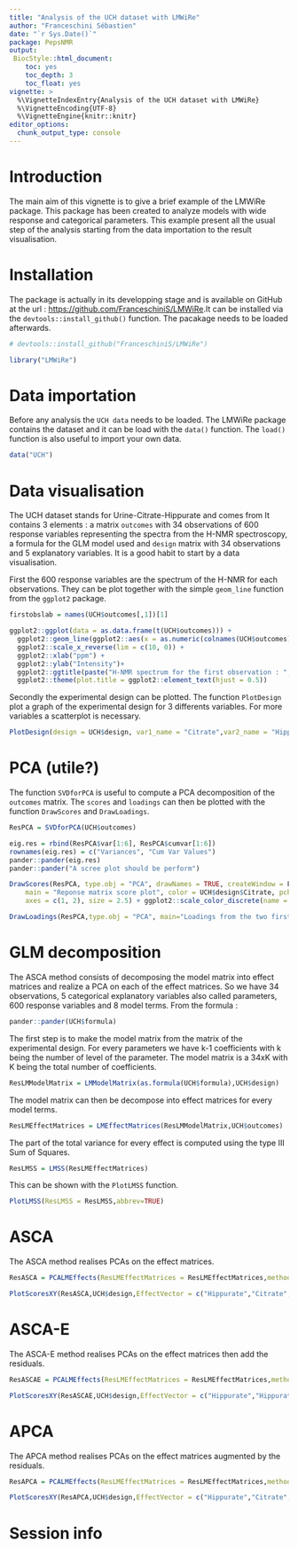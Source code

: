 ```yaml
---
title: "Analysis of the UCH dataset with LMWiRe"
author: "Franceschini Sébastien"
date: "`r Sys.Date()`"
package: PepsNMR
output:
 BiocStyle::html_document:
    toc: yes
    toc_depth: 3
    toc_float: yes
vignette: >
  %\VignetteIndexEntry{Analysis of the UCH dataset with LMWiRe}
  %\VignetteEncoding{UTF-8}
  %\VignetteEngine{knitr::knitr}
editor_options: 
  chunk_output_type: console
---
```


# Introduction

The main aim of this vignette is to give a brief example of the LMWiRe package. This package has been created to analyze models with wide response and categorical parameters. This example present all the usual step of the analysis starting from the data importation to the result visualisation. 

# Installation

The package is actually in its developping stage and is available on GitHub at the url : <https://github.com/FranceschiniS/LMWiRe>.It can be installed via the `devtools::install_github()` function. The pacakage needs to be loaded afterwards.


```r

# devtools::install_github("FranceschiniS/LMWiRe")

library("LMWiRe")

```

# Data importation

Before any analysis the `UCH data` needs to be loaded. The LMWiRe package contains the dataset and it can be load with the `data()` function. The `load()` function is also useful to import your own data.

```r

data("UCH")

```

# Data visualisation

The UCH dataset stands for Urine-Citrate-Hippurate and comes from \textit{Rousseau et al.} It contains 3 elements : a matrix `outcomes` with 34 observations of 600 response variables representing the spectra from the H-NMR spectroscopy, a formula for the GLM model used and `design` matrix with 34 observations and 5 explanatory variables. It is a good habit to start by a data visualisation.

First the 600 response variables are the spectrum of the H-NMR for each observations. They can be plot together with the simple `geom_line` function from the `ggplot2` package.

```r
firstobslab = names(UCH$outcomes[,1])[1]

ggplot2::ggplot(data = as.data.frame(t(UCH$outcomes))) + 
  ggplot2::geom_line(ggplot2::aes(x = as.numeric(colnames(UCH$outcomes)), y = UCH$outcomes[1, ])) +
  ggplot2::scale_x_reverse(lim = c(10, 0)) +
  ggplot2::xlab("ppm") +
  ggplot2::ylab("Intensity")+
  ggplot2::ggtitle(paste("H-NMR spectrum for the first observation : ",firstobslab))+
  ggplot2::theme(plot.title = ggplot2::element_text(hjust = 0.5))

```

Secondly the experimental design can be plotted. The function `PlotDesign` plot a graph of the experimental design for 3 differents variables. For more variables a scatterplot is necessary.

```r

PlotDesign(design = UCH$design, var1_name = "Citrate",var2_name = "Hippurate",var3_name = "Day")

```

# PCA (utile?)

The function `SVDforPCA` is useful to compute a PCA decomposition of the `outcomes` matrix. The `scores` and `loadings` can then be plotted with the function `DrawScores` and `DrawLoadings`.

```r
ResPCA = SVDforPCA(UCH$outcomes)
```

```r

eig.res = rbind(ResPCA$var[1:6], ResPCA$cumvar[1:6])
rownames(eig.res) = c("Variances", "Cum Var Values")
pander::pander(eig.res)
pander::pander("A scree plot should be perform")

```


```r

DrawScores(ResPCA, type.obj = "PCA", drawNames = TRUE, createWindow = F, 
    main = "Reponse matrix score plot", color = UCH$design$Citrate, pch = UCH$design$Hippurate, 
    axes = c(1, 2), size = 2.5) + ggplot2::scale_color_discrete(name = "Citrate") + ggplot2::scale_shape_discrete(name = "Hippurate")

```

```r
DrawLoadings(ResPCA,type.obj = "PCA", main="Loadings from the two first component")
```

# GLM decomposition

The ASCA method consists of decomposing the model matrix into effect matrices and realize a PCA on each of the effect matrices. So we have 34 observations, 5 categorical explanatory variables also called parameters, 600 response variables and 8 model terms. From the formula :

```r
pander::pander(UCH$formula)
```

The first step is to make the model matrix from the matrix of the experimental design. For every parameters we have k-1 coefficients with k being the number of level of the parameter. The model matrix is a 34xK with K being the total number of coefficients.

```r

ResLMModelMatrix = LMModelMatrix(as.formula(UCH$formula),UCH$design)

```

The model matrix can then be decompose into effect matrices for every model terms.

```r

ResLMEffectMatrices = LMEffectMatrices(ResLMModelMatrix,UCH$outcomes)

```

The part of the total variance for every effect is computed using the type III Sum of Squares. 

```r
ResLMSS = LMSS(ResLMEffectMatrices)
```

This can be shown with the `PlotLMSS` function.
```r
PlotLMSS(ResLMSS = ResLMSS,abbrev=TRUE)
```


# ASCA

The ASCA method realises PCAs on the effect matrices.

```r
ResASCA = PCALMEffects(ResLMEffectMatrices = ResLMEffectMatrices,method="ASCA")
```

```r
PlotScoresXY(ResASCA,UCH$design,EffectVector = c("Hippurate","Citrate","Hippurate:Citrate"),varname.color = "Time",varname.pch = "Time")
```

# ASCA-E

The ASCA-E method realises PCAs on the effect matrices then add the residuals.

```r
ResASCAE = PCALMEffects(ResLMEffectMatrices = ResLMEffectMatrices,method="ASCA-E")
```

```r
PlotScoresXY(ResASCAE,UCH$design,EffectVector = c("Hippurate","Hippurate:Citrate"),varname.color = "Time",varname.pch = "Time")
```

# APCA

The APCA method realises PCAs on the effect matrices augmented by the residuals.

```r
ResAPCA = PCALMEffects(ResLMEffectMatrices = ResLMEffectMatrices,method="APCA")
```

```r
PlotScoresXY(ResAPCA,UCH$design,EffectVector = c("Hippurate","Citrate","Hippurate:Citrate"),varname.color = "Time",varname.pch = "Time")
```
# Session info

